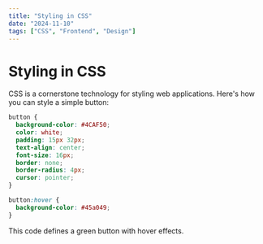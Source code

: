 ```yaml
---
title: "Styling in CSS"
date: "2024-11-10"
tags: ["CSS", "Frontend", "Design"]
---
```


# Styling in CSS

CSS is a cornerstone technology for styling web applications. Here's how you can style a simple button:

```css
button {
  background-color: #4CAF50;
  color: white;
  padding: 15px 32px;
  text-align: center;
  font-size: 16px;
  border: none;
  border-radius: 4px;
  cursor: pointer;
}

button:hover {
  background-color: #45a049;
}
```

This code defines a green button with hover effects.
